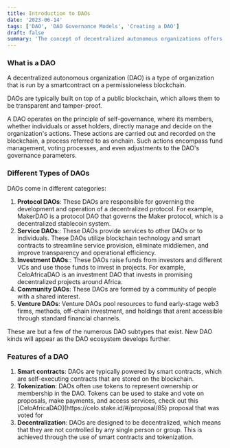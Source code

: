 ```yaml
---
title: Introduction to DAOs
date: '2023-06-14'
tags: ['DAO', 'DAO Governance Models', 'Creating a DAO']
draft: false
summary: 'The concept of decentralized autonomous organizations offers a novel and contemporary perspective on the legal aspects of governance. Lets deep dive into the concept of DAOS, their purpose, explore different governance models and how they operate'
---
```


### What is a DAO

A decentralized autonomous organization (DAO) is a type of organization that is run by a smartcontract on a permissioneless blockchain.

DAOs are typically built on top of a public blockchain, which allows them to be transparent and tamper-proof.

A DAO operates on the principle of self-governance, where its members, whether individuals or asset holders, directly manage and decide on the organization's actions. These actions are carried out and recorded on the blockchain, a process referred to as onchain. Such actions encompass fund management, voting processes, and even adjustments to the DAO's governance parameters.

### Different Types of DAOs

DAOs come in different categories:

<ol>
  <li>
    <strong>Protocol DAOs</strong>: These DAOs are responsible for governing the development and
    operation of a decentralized protocol. For example, MakerDAO is a protocol DAO that governs the
    Maker protocol, which is a decentralized stablecoin system.
  </li>
  <li>
    <strong>Service DAOs</strong>:: These DAOs provide services to other DAOs or to individuals.
    These DAOs utilize blockchain technology and smart contracts to streamline service provision,
    eliminate middlemen, and improve transparency and operational efficiency.
  </li>
  <li>
    <strong>Investment DAOs</strong>:: These DAOs raise funds from investors and different VCs and
    use those funds to invest in projects. For example, CeloAfricaDAO is an investment DAO that
    invests in promising decentralized projects around Africa.
  </li>
  <li>
    <strong>Community DAOs</strong>: These DAOs are formed by a community of people with a shared
    interest.
  </li>
  <li>
    <strong>Venture DAOs</strong>: Venture DAOs pool resources to fund early-stage web3 firms,
    methods, off-chain investment, and holdings that arent accessible through standard financial
    channels.
  </li>
</ol>

These are but a few of the numerous DAO subtypes that exist. New DAO kinds will appear as the DAO ecosystem develops further.

### Features of a DAO

<ol>
  <li>
    <strong>Smart contracts</strong>: DAOs are typically powered by smart contracts, which are
    self-executing contracts that are stored on the blockchain.
  </li>
  <li>
    <strong>Tokenization</strong>: DAOs often use tokens to represent ownership or membership in the
    DAO. Tokens can be used to stake and vote on proposals, make payments, and access services,
    check out this [CeloAfricaDAO](https://celo.stake.id/#/proposal/85) proposal that was voted for
  </li>
  <li>
    <strong>Decentralization</strong>: DAOs are designed to be decentralized, which means that they
    are not controlled by any single person or group. This is achieved through the use of smart
    contracts and tokenization.
  </li>
</ol>
